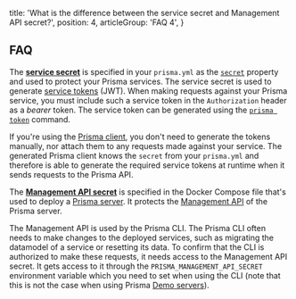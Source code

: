   title: 'What is the difference between the service secret and Management API secret?',
  position: 4,
  articleGroup: 'FAQ 4',
}

## FAQ

The [**service secret**](ghd4#service-secret) is specified in your `prisma.yml` as the [`secret`](5cy7#secret-optional) property and used to protect your Prisma services. The service secret is used to generate [service tokens](ghd4#service-token) (JWT). When making requests against your Prisma service, you must include such a service token in the `Authorization` header as a _bearer_ token. The service token can be generated using the [`prisma token`](xcv5) command.

If you're using the [Prisma client](/prisma-client), you don't need to generate the tokens manually, nor attach them to any requests made against your service. The generated Prisma client knows the `secret` from your `prisma.yml` and therefore is able to generate the required service tokens at runtime when it sends requests to the Prisma API.

The [**Management API secret**](kke4#management-api-secret) is specified in the Docker Compose file that's used to deploy a [Prisma server](/prisma-server). It protects the [Management API](foe1) of the Prisma server.

The Management API is used by the Prisma CLI. The Prisma CLI often needs to make changes to the deployed services, such as migrating the datamodel of a service or resetting its data. To confirm that the CLI is authorized to make these requests, it needs access to the Management API secret. It gets access to it through the `PRISMA_MANAGEMENT_API_SECRET` environment variable which you need to set when using the CLI (note that this is not the case when using Prisma [Demo servers](jfr3)).